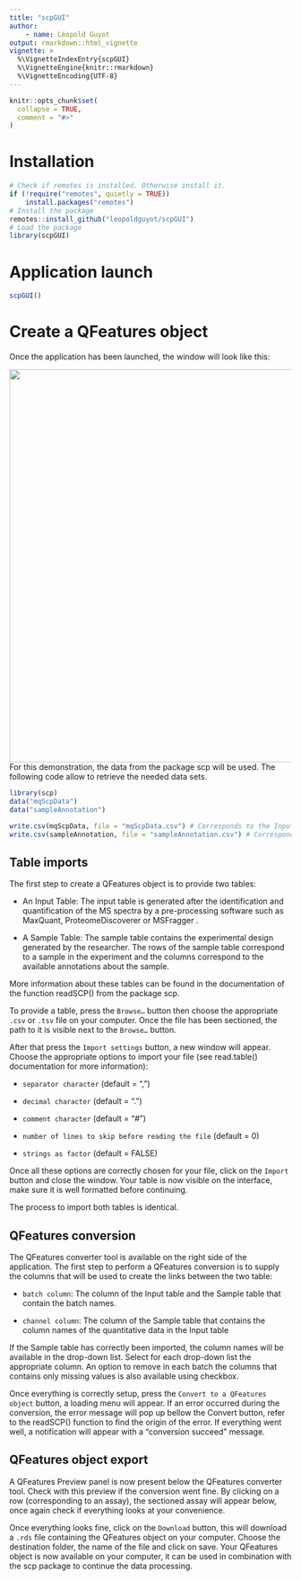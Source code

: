 ```yaml
---
title: "scpGUI"
author:
    - name: Léopold Guyot
output: rmarkdown::html_vignette
vignette: >
  %\VignetteIndexEntry{scpGUI}
  %\VignetteEngine{knitr::rmarkdown}
  %\VignetteEncoding{UTF-8}
---
```


```r
knitr::opts_chunk$set(
  collapse = TRUE,
  comment = "#>"
)
```

# Installation

```r
# Check if remotes is installed. Otherwise install it.
if (!require("remotes", quietly = TRUE))
    install.packages("remotes")
# Install the package
remotes::install_github("leopoldguyot/scpGUI")
# Load the package
library(scpGUI)
```

# Application launch

```r
scpGUI()
```

# Create a QFeatures object

Once the application has been launched, the window will look like this:

![](screenshots/Screenshot%20from%202023-09-24%2016-00-02.png){width="700"}For this demonstration, the data from the package scp will be used. The following code allow to retrieve the needed data sets.

```r
library(scp)
data("mqScpData")
data("sampleAnnotation")

write.csv(mqScpData, file = "mqScpData.csv") # Corresponds to the Input Table
write.csv(sampleAnnotation, file = "sampleAnnotation.csv") # Corresponds to the Sample Table
```

## Table imports

The first step to create a QFeatures object is to provide two tables:

-   An Input Table: The input table is generated after the identification and quantification of the MS spectra by a pre-processing software such as MaxQuant, ProteomeDiscoverer or MSFragger .

-   A Sample Table: The sample table contains the experimental design generated by the researcher. The rows of the sample table correspond to a sample in the experiment and the columns correspond to the available annotations about the sample.

More information about these tables can be found in the documentation of the function readSCP() from the package scp.

To provide a table, press the `Browse…` button then choose the appropriate `.csv` or `.tsv` file on your computer. Once the file has been sectioned, the path to it is visible next to the `Browse…` button.

After that press the `Import settings` button, a new window will appear. Choose the appropriate options to import your file (see read.table() documentation for more information):

-   `separator character` (default = ",")

-   `decimal character` (default = ".")

-   `comment character` (default = "\#")

-   `number of lines to skip before reading the file` (default = 0)

-   `strings as factor` (default = FALSE)

Once all these options are correctly chosen for your file, click on the `Import` button and close the window. Your table is now visible on the interface, make sure it is well formatted before continuing.

The process to import both tables is identical.

## QFeatures conversion

The QFeatures converter tool is available on the right side of the application. The first step to perform a QFeatures conversion is to supply the columns that will be used to create the links between the two table:

-   `batch column`: The column of the Input table and the Sample table that contain the batch names.

-   `channel column`: The column of the Sample table that contains the column names of the quantitative data in the Input table

If the Sample table has correctly been imported, the column names will be available in the drop-down list. Select for each drop-down list the appropriate column. An option to remove in each batch the columns that contains only missing values is also available using checkbox.

Once everything is correctly setup, press the `Convert to a QFeatures object` button, a loading menu will appear. If an error occurred during the conversion, the error message will pop up bellow the Convert button, refer to the readSCP() function to find the origin of the error. If everything went well, a notification will appear with a "conversion succeed" message.

## QFeatures object export

A QFeatures Preview panel is now present below the QFeatures converter tool. Check with this preview if the conversion went fine. By clicking on a row (corresponding to an assay), the sectioned assay will appear below, once again check if everything looks at your convenience.

Once everything looks fine, click on the `Download` button, this will download a `.rds` file containing the QFeatures object on your computer. Choose the destination folder, the name of the file and click on save. Your QFeatures object is now available on your computer, it can be used in combination with the scp package to continue the data processing.
